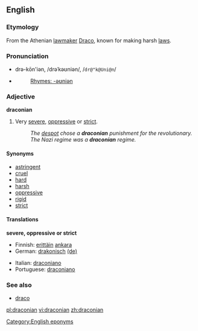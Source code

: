 ==English==

===Etymology===
From the Athenian [[lawmaker]] [[w:Draco|Draco]], known for making harsh [[law]]s.

===Pronunciation===
*drə-kōn'iən, /drəˈkəʊniən/, /<tt>dr@"k@Uni@n</tt>/
*{{audio|en-us-draconian.ogg|Audio (US)}}
*:[[Rhymes:English:-əʊniən|Rhymes: -əʊniən]]

===Adjective===
'''draconian'''

# Very [[severe]], [[oppressive]] or [[strict]].
#:''The [[despot]] chose a '''draconian''' punishment for the revolutionary.''
#:''The Nazi regime was a '''draconian''' regime.''

====Synonyms====
*[[astringent]]
*[[cruel]]
*[[hard]]
*[[harsh]]
*[[oppressive]]
*[[rigid]]
*[[strict]]

====Translations====
'''severe, oppressive or strict'''
{{top}}
*Finnish: [[erittäin]] [[ankara]]
*German: [[drakonisch]] [[:de:drakonisch|(de)]] 
{{mid}}
*Italian: [[draconiano]]
*Portuguese: [[draconiano]]
{{bottom}}

===See also===
*[[draco]]<!-- latin for "dragon" -->

[[Category:English eponyms]]

[[pl:draconian]]
[[vi:draconian]]
[[zh:draconian]]